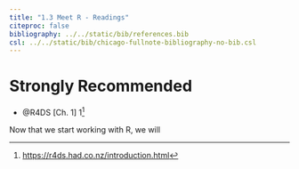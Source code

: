```yaml
---
title: "1.3 Meet R - Readings"
citeproc: false
bibliography: ../../static/bib/references.bib
csl: ../../static/bib/chicago-fullnote-bibliography-no-bib.csl
---
```


# Strongly Recommended

- <i class="fas fa-external-link-square-alt"></i>@R4DS[Ch. 1] 1^[[https://r4ds.had.co.nz/introduction.html](https://r4ds.had.co.nz/introduction.html)]

Now that we start working with R, we will 